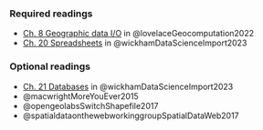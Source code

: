 ### Required readings

-   [Ch. 8 Geographic data I/O](https://r.geocompx.org/read-write) in @lovelaceGeocomputation2022
-   [Ch. 20 Spreadsheets](https://r4ds.hadley.nz/spreadsheets) in @wickhamDataScienceImport2023

### Optional readings

-   [Ch. 21 Databases](https://r4ds.hadley.nz/databases) in @wickhamDataScienceImport2023
-   @macwrightMoreYouEver2015
-   @opengeolabsSwitchShapefile2017
-   @spatialdataonthewebworkinggroupSpatialDataWeb2017

